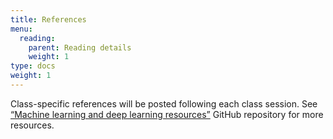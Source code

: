 ```yaml
---
title: References
menu:
  reading:
    parent: Reading details
    weight: 1
type: docs
weight: 1
---
```


Class-specific references will be posted following each class session. See ["Machine learning and deep learning resources"](https://github.com/mdozmorov/MachineLearning_notes) GitHub repository for more resources.
